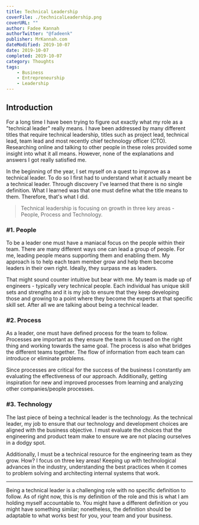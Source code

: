 ---
title: Technical Leadership
coverFile: ./technicalLeadership.png
coverURL: ""
author: Fadee Kannah
authorTwitter: "@fadeenk"
publisher: MrKannah.com
dateModified: 2019-10-07
date: 2019-10-07
completed: 2019-10-07
category: Thoughts
tags:
    - Business
    - Entrepreneurship
    - Leadership
---
## Introduction

For a long time I have been trying to figure out exactly what my role as a "technical leader" really means. I have been addressed by many different titles that require technical leadership, titles such as project lead, technical lead, team lead and most recently chief technology officer (CTO). Researching online and talking to other people in these roles provided some insight into what it all means. However, none of the explanations and answers I got really satisfied me.

In the beginning of the year, I set myself on a quest to improve as a technical leader. To do so I first had to understand what it actually meant be a technical leader. Through discovery I've learned that there is no single definition. What I learned was that one must define what the title means to them. Therefore, that's what I did. 

> Technical leadership is focusing on growth in three key areas - People, Process and Technology.

### #1. People

To be a leader one must have a maniacal focus on the people within their team. There are many different ways one can lead a group of people. For me, leading people means supporting them and enabling them. My approach is to help each team member grow and help them become leaders in their own right. Ideally, they surpass me as leaders. 

That might sound counter intuitive but bear with me. My team is made up of engineers - typically very technical people. Each individual has unique skill sets and strengths and it is my job to ensure that they keep developing those and growing to a point where they become the experts at that specific skill set. After all we are talking about being a technical leader.

### #2. Process

As a leader, one must have defined process for the team to follow. Processes are important as they ensure the team is focused on the right thing and working towards the same goal. The process is also what bridges the different teams together. The flow of information from each team can introduce or eliminate problems.

Since processes are critical for the success of the business I constantly am evaluating the effectiveness of our approach. Additionally, getting inspiration for new and improved processes from learning and analyzing other companies/people processes. 

### #3. Technology

The last piece of being a technical leader is the technology. As the technical leader, my job to ensure that our technology and development choices are aligned with the business objective. I must evaluate the choices that the engineering and product team make to ensure we are not placing ourselves in a dodgy spot.

Additionally, I must be a technical resource for the engineering team as they grow. How? I focus on three key areas! Keeping up with technological advances in the industry, understanding the best practices when it comes to problem solving and architecting internal systems that work.

-------------

Being a technical leader is a challenging role with no specific definition to follow. As of right now, this is my definition of the role and this is what I am holding myself accountable to. You might have a different definition or you might have something similar; nonetheless, the definition should be adaptable to what works best for you, your team and your business.
